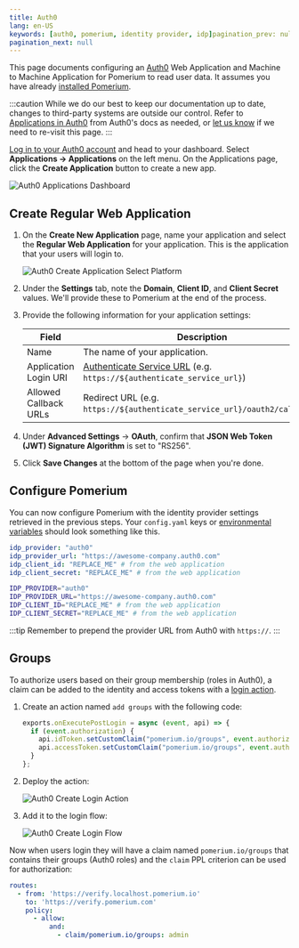 ```yaml
---
title: Auth0
lang: en-US
keywords: [auth0, pomerium, identity provider, idp]pagination_prev: null
pagination_next: null
---
```



This page documents configuring an [Auth0] Web Application and Machine to Machine Application for Pomerium to read user data. It assumes you have already [installed Pomerium](/docs/install/).

:::caution
While we do our best to keep our documentation up to date, changes to third-party systems are outside our control. Refer to [Applications in Auth0](https://auth0.com/docs/applications) from Auth0's docs as needed, or [let us know](https://github.com/pomerium/documentation/issues/new?assignees=&labels=&template=doc-error.md) if we need to re-visit this page.
:::

[Log in to your Auth0 account](https://manage.auth0.com/) and head to your dashboard. Select **Applications → Applications** on the left menu. On the Applications page, click the **Create Application** button to create a new app.

![Auth0 Applications Dashboard](./img/auth0/dashboard.png)

## Create Regular Web Application

1. On the **Create New Application** page, name your application and select the **Regular Web Application** for your application. This is the application that your users will login to.

   ![Auth0 Create Application Select Platform](./img/auth0/create.png)

1. Under the **Settings** tab, note the **Domain**, **Client ID**, and **Client Secret** values. We'll provide these to Pomerium at the end of the process.

1. Provide the following information for your application settings:

   | Field                        | Description                                                               |
   | ---------------------------- | ------------------------------------------------------------------------- |
   | Name                         | The name of your application.                                             |
   | Application Login URI        | [Authenticate Service URL] (e.g. `https://${authenticate_service_url}`)   |
   | Allowed Callback URLs        | Redirect URL (e.g. `https://${authenticate_service_url}/oauth2/callback`).|

1. Under **Advanced Settings** → **OAuth**, confirm that **JSON Web Token (JWT) Signature Algorithm** is set to "RS256".

1. Click **Save Changes** at the bottom of the page when you're done.

## Configure Pomerium

You can now configure Pomerium with the identity provider settings retrieved in the previous steps. Your `config.yaml` keys or [environmental variables] should look something like this.

<Tabs>
<TabItem value="config.yaml" label="config.yaml">

```yaml
idp_provider: "auth0"
idp_provider_url: "https://awesome-company.auth0.com"
idp_client_id: "REPLACE_ME" # from the web application
idp_client_secret: "REPLACE_ME" # from the web application
```

</TabItem>
<TabItem value="Environment Variables" label="Environment Variables">

```bash
IDP_PROVIDER="auth0"
IDP_PROVIDER_URL="https://awesome-company.auth0.com"
IDP_CLIENT_ID="REPLACE_ME" # from the web application
IDP_CLIENT_SECRET="REPLACE_ME" # from the web application
```

</TabItem>
</Tabs>

:::tip
Remember to prepend the provider URL from Auth0 with `https://`.
:::

## Groups

To authorize users based on their group membership (roles in Auth0), a claim can be added to the identity and access tokens with a [login action](https://auth0.com/docs/customize/actions).

1. Create an action named `add groups` with the following code:

   ```javascript
   exports.onExecutePostLogin = async (event, api) => {
     if (event.authorization) {
       api.idToken.setCustomClaim("pomerium.io/groups", event.authorization.roles);
       api.accessToken.setCustomClaim("pomerium.io/groups", event.authorization.roles);
     }
   };
   ```

1. Deploy the action:

   ![Auth0 Create Login Action](./img/auth0/action.png)

1. Add it to the login flow:

   ![Auth0 Create Login Flow](./img/auth0/flow.png)

Now when users login they will have a claim named `pomerium.io/groups` that contains their groups (Auth0 roles) and the `claim` PPL criterion can be used for authorization:

```yaml
routes:
  - from: 'https://verify.localhost.pomerium.io'
    to: 'https://verify.pomerium.com'
    policy:
      - allow:
          and:
            - claim/pomerium.io/groups: admin
```

[Auth0]: https://auth0.com/
[authenticate service url]: /docs/reference/authenticate-service-url
[environmental variables]: https://en.wikipedia.org/wiki/Environment_variable
